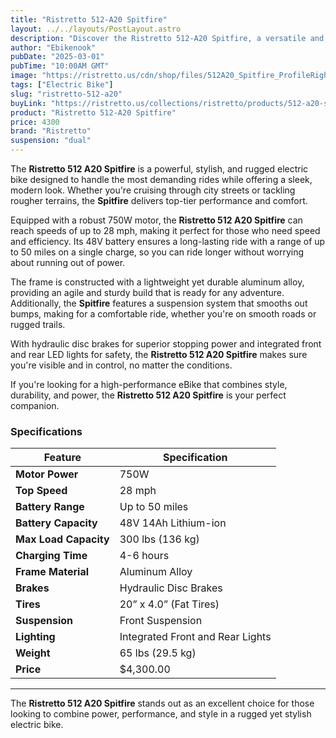 ```yaml
---
title: "Ristretto 512-A20 Spitfire"
layout: ../../layouts/PostLayout.astro
description: "Discover the Ristretto 512-A20 Spitfire, a versatile and stylish messenger bag designed for daily commuters and adventurers alike."
author: "Ebikenook"
pubDate: "2025-03-01"
pubTime: "10:00AM GMT"
image: "https://ristretto.us/cdn/shop/files/512A20_Spitfire_ProfileRightView_01.jpg?v=1718302465&width=3000"
tags: ["Electric Bike"]
slug: "ristretto-512-a20"
buyLink: "https://ristretto.us/collections/ristretto/products/512-a20-spitfire?variant=48656093118742"
product: "Ristretto 512-A20 Spitfire"
price: 4300
brand: "Ristretto"
suspension: "dual"
---
```


The **Ristretto 512 A20 Spitfire** is a powerful, stylish, and rugged electric bike designed to handle the most demanding rides while offering a sleek, modern look. Whether you're cruising through city streets or tackling rougher terrains, the **Spitfire** delivers top-tier performance and comfort.

Equipped with a robust 750W motor, the **Ristretto 512 A20 Spitfire** can reach speeds of up to 28 mph, making it perfect for those who need speed and efficiency. Its 48V battery ensures a long-lasting ride with a range of up to 50 miles on a single charge, so you can ride longer without worrying about running out of power.

The frame is constructed with a lightweight yet durable aluminum alloy, providing an agile and sturdy build that is ready for any adventure. Additionally, the **Spitfire** features a suspension system that smooths out bumps, making for a comfortable ride, whether you're on smooth roads or rugged trails.

With hydraulic disc brakes for superior stopping power and integrated front and rear LED lights for safety, the **Ristretto 512 A20 Spitfire** makes sure you're visible and in control, no matter the conditions.

If you're looking for a high-performance eBike that combines style, durability, and power, the **Ristretto 512 A20 Spitfire** is your perfect companion.

### Specifications

| Feature               | Specification                    |
| --------------------- | -------------------------------- |
| **Motor Power**       | 750W                             |
| **Top Speed**         | 28 mph                           |
| **Battery Range**     | Up to 50 miles                   |
| **Battery Capacity**  | 48V 14Ah Lithium-ion             |
| **Max Load Capacity** | 300 lbs (136 kg)                 |
| **Charging Time**     | 4-6 hours                        |
| **Frame Material**    | Aluminum Alloy                   |
| **Brakes**            | Hydraulic Disc Brakes            |
| **Tires**             | 20” x 4.0” (Fat Tires)           |
| **Suspension**        | Front Suspension                 |
| **Lighting**          | Integrated Front and Rear Lights |
| **Weight**            | 65 lbs (29.5 kg)                 |
| **Price**             | $4,300.00                        |

---

The **Ristretto 512 A20 Spitfire** stands out as an excellent choice for those looking to combine power, performance, and style in a rugged yet stylish electric bike.
